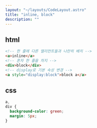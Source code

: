 ```yaml
---
layout: "~/layouts/CodeLayout.astro"
title: "inline, block"
description: ""
---
```


## html

```html
<!-- 한 줄에 다른 엘리먼트들과 나란히 배치 -->
<a>inline</a>
<!-- 혼자 한 줄을 차지 -->
<div>block</div>
<!-- display로 기본 속성 변경 -->
<a style="display:block">block a</a>
```

## css

```css
a,
div {
  background-color: green;
  margin: 5px;
}
```
